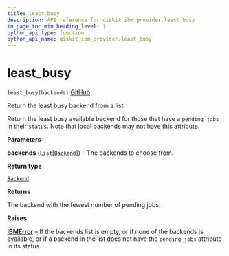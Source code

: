 ```yaml
---
title: least_busy
description: API reference for qiskit_ibm_provider.least_busy
in_page_toc_min_heading_level: 1
python_api_type: function
python_api_name: qiskit_ibm_provider.least_busy
---
```


<span id="least-busy" />

# least\_busy

<span id="qiskit_ibm_provider.least_busy" />

`least_busy(backends)` [GitHub](https://github.com/qiskit/qiskit-ibm-provider/tree/stable/0.8/qiskit_ibm_provider/__init__.py "view source code")

Return the least busy backend from a list.

Return the least busy available backend for those that have a `pending_jobs` in their `status`. Note that local backends may not have this attribute.

**Parameters**

**backends** (`List`\[[`Backend`](/api/qiskit/qiskit.providers.Backend "(in Qiskit v0.45)")]) – The backends to choose from.

**Return type**

[`Backend`](/api/qiskit/qiskit.providers.Backend "(in Qiskit v0.45)")

**Returns**

The backend with the fewest number of pending jobs.

**Raises**

[**IBMError**](qiskit_ibm_provider.IBMError "qiskit_ibm_provider.IBMError") – If the backends list is empty, or if none of the backends is available, or if a backend in the list does not have the `pending_jobs` attribute in its status.

